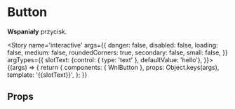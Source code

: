 
<Meta title='atoms/Button' component={WnlButton} />

# Button

**Wspaniały** przycisk.

<Story name='interactive'
    args={{
    danger: false,
    disabled: false,
    loading: false,
    medium: false,
    roundedCorners: true,
    secondary: false,
    small: false,
    }}
    argTypes={{
        slotText: {control: { type: 'text' }, defaultValue: 'hello'},
    }}>
    {(args) => {
        return {
            components: { WnlButton },
            props: Object.keys(args),
            template: '<wnl-button :danger="danger" :disabled="disabled" :loading="loading" :medium="medium" :roundedCorners="roundedCorners" :secondary="secondary" :small="small">{{slotText}}</wnl-button>',
        };
    }}
</Story>

## Props

<Props of={WnlButton} />
